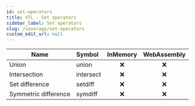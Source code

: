 ```yaml
---
id: set-operators
title: VTL - Set operators
sidebar_label: Set operators
slug: /coverage/set-operators
custom_edit_url: null
---
```


| Name                 | Symbol    | InMemory | WebAssembly |
| -------------------- | :-------- | :------: | :---------: |
| Union                | union     |   :x:    |     :x:     |
| Intersection         | intersect |   :x:    |     :x:     |
| Set difference       | setdiff   |   :x:    |     :x:     |
| Symmetric difference | symdiff   |   :x:    |     :x:     |
